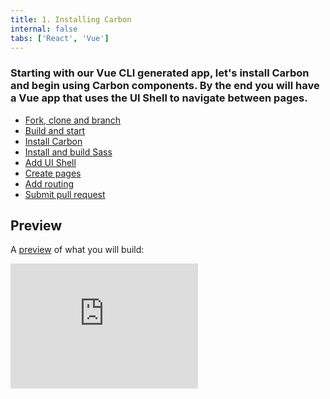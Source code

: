 ```yaml
---
title: 1. Installing Carbon
internal: false
tabs: ['React', 'Vue']
---
```


### Starting with our Vue CLI generated app, let's install Carbon and begin using Carbon components. By the end you will have a Vue app that uses the UI Shell to navigate between pages.

<AnchorLinks>

- [Fork, clone and branch](#fork-clone-and-branch)
- [Build and start](#build-and-start)
- [Install Carbon](#install-carbon)
- [Install and build Sass](#install-and-build-sass)
- [Add UI Shell](#add-ui-shell)
- [Create pages](#create-pages)
- [Add routing](#add-routing)
- [Submit pull request](#submit-pull-request)

</AnchorLinks>

## Preview

A [preview](https://vue-step-2--carbon-tutorial-vue.netlify.com) of what you will build:

<Row>
  <Column offsetLg="4">
    <iframe
      height="200"
      title="Carbon Tutorial Step 1"
      src="https://vue-step-2--carbon-tutorial-vue.netlify.com"
      frameborder="no"
      allowtransparency="true"
      allowfullscreen="true"
      class="bx--iframe bx--iframe--border"
    />
  </Column>
</Row>

## Fork, clone and branch

This tutorial has an accompanying GitHub repository called [carbon-tutorial-vue](https://github.com/carbon-design-system/carbon-tutorial-vue) that we'll use as a starting point for each step.

### Fork

To begin, fork [carbon-tutorial-vue](https://github.com/carbon-design-system/carbon-tutorial-vue) using your GitHub account.

### Clone

Go to your forked repository, copy the SSH or HTTPS URL and in your terminal run the two commands to get the repository in your local file system and enter that directory.

```bash
$ git clone [your fork SSH/HTTPS]
$ cd carbon-tutorial-vue
```

### Add upstream remote

Add a remote called `upstream` so we can eventually submit a pull request once you have completed this tutorial step.

```bash
$ git remote add upstream git@github.com:carbon-design-system/carbon-tutorial-vue.git
```

Or, if you prefer to use HTTPS instead of SSH with your remotes:

```bash
$ git remote add upstream https://github.com/carbon-design-system/carbon-tutorial-vue.git
```

Verify that your forked repository remotes are correct:

```bash
$ git remote -v
```

Your terminal should output something like this:

```bash
origin	[your forked repo] (fetch)
origin	[your forked repo] (push)
upstream	git@github.com:carbon-design-system/carbon-tutorial-vue.git (fetch)
upstream	git@github.com:carbon-design-system/carbon-tutorial-vue.git (push)
```

### Branch

Now that we have our repository set up, let's check out the branch for this tutorial step's starting point. Run the two commands:

```bash
$ git fetch upstream
$ git checkout -b vue-step-1 upstream/vue-step-1
```

## Build and start

We have the repository forked to your GitHub account, cloned down to your machine, and the starting branch checked out. Next, install the Vue app's dependencies with:

```bash
$ yarn
```

After the dependencies are installed, you can start the app with:

```bash
$ yarn serve
```

Your default browser should open up with an empty page that says: `Hello Carbon! Well, not quite yet. This is the starting point for the Carbon tutorial.`

OK. So we made a small change to the Vue CLI geneated app replacing the HelloWorld component and replaced it with our own message and swapped out the facicon.

## Install Carbon

Even though we installed existing dependencies, we've yet to install the Carbon packages.

- `carbon-components` - component styles
- `@carbon/vue` - Vue components
- `@carbon/icons-vue` - Vue icons

Stop your development server with `CTRL-C` and install Carbon dependencies with:

```bash
$ yarn add carbon-components @carbon/vue @carbon/icons-vue
```

## Other dependencies

If you checkout the file `package.json` on you'll notice a few dependencies beyond those listed above. These were installed as part of the project creation using the Vue CLI. These include:

- vue-router: Used to make routing in Vue apps simpler
- @vue/cli-plugin-babel: To ensure we produce well supported code.
- @vue/cli-plugin-eslint: To allow us to catch potential errors.
- @vue/cli-plugin-unit-jest: To allow us to unit test our code.
- node-sass: To allow us to use the sass css precompiler.

NOTE: We could have installed these seperately but using the CLI to set this up for us ensures a good base config for these dependencies.

To avoid having to add the `~` prefix when importing SCSS files from `node_modules`, create a `.env` file at the project root that contains:

##### .env

```bash
SASS_PATH="node_modules"
```

For the Windows operating system, use:

##### .env

```bash
SASS_PATH=./node_modules
```

Then, start the app again. If your app's currently running, you'll need to restart it for the new environment variable to be used.

```bash
$ yarn serve
```

The app looks as it did before. Next, let's add Carbon styling.

### Import carbon-component styles

In the `src` directory, create the file `styles/\_carbon.scss`. Then in `App.vue` edit the style tag to import it.

#### src/App.vue

<!-- prettier-ignore-start -->
```scss
<style lang="scss">
@import "./styles/carbon";
</style>
```
<!-- prettier-ignore-end -->

In `styles/_carbon.scss`, import the Carbon styles by adding the following at the top of the file:

##### src/styles/\_carbon.scss

```scss
@import 'carbon-components/scss/globals/scss/styles';
```

This will take a moment for the Sass to compile. Once compiled, you'll notice that the Carbon base styling is applied (IBM Plex Sans font family, font size, weight, colors, etc.)

Because any change to `_carbon.scss` will re-compile all of the Carbon Sass, avoid making changes here unless instructed to do so. it is better to make them in the component files or a seperate file if needed.

Next we'll create a Carbon `Button` to test that our dependencies are working properly.

#### src/main.js

After the other imports in main.js and before the Vue instance is created add the following.

<!-- prettier-ignore-start -->
```javascript
import CarbonComponentsVue from "@carbon/vue";
Vue.use(CarbonComponentsVue);
```
<!-- prettier-ignore-end -->

This is a quick way to pull in all @carbon/vue components and register them for use in your project. Individual components can be imported to a project or component.

e.g Instead of modifying src/main.js we could have added the following to src/App.vue

##### src/App.vue

```javascript
<script>
import { CvButton } from '@carbon/vue';

export default {
  components: {
    CvButton,
  }
};
</script>
```

See [here](https://github.com/carbon-design-system/carbon-components-vue/blob/master/packages/core/README.md#using-the-components-directly-or-individually) for other ways to load components from @carbon/vue components.

In this tutorial we will stick to importing all of the components at once so we can focus on our use of @carbon/vue.

Now open the `App.vue` component and replace:

##### src/App.vue

<!-- prettier-ignore-start -->
```html
  Hello Carbon! Well, not quite yet. This is the starting point for the Carbon tutorial.
```
<!-- prettier-ignore-end -->

with:

##### src/App.vue

<!-- prettier-ignore-start -->
```html
<CvButton>Button</CvButton>
```

or

```html
<cv-button>Button</cv-button>
```
<!-- prettier-ignore-end -->

Congratulations, you've imported your first component! You should see a Carbon styled button on the page.

NOTE: In this tutorial you can use either tag format. The [Vue style guide](https://vuejs.org/v2/style-guide/) recommend sticking to either Pascal or kebab case. The examples from here will use Pascal case for file and component names with kebab case in the HTML.

## Add UI Shell

Next we're going to create a Vue component called `TutorialHeader` to use with the UI Shell Carbon component. In the `src/components` directory, create `TutorialHeader` directory. Create the following files inside `src/components/TutorialHeader`:

```bash
src/components/TutorialHeader
├──index.js
└──TutorialHeader.vue
```

### Import and export the header

In `src/components/TutorialHeader/index.js`, import and export our `TutorialHeader` component like so:

##### src/components/TutorialHeader/index.js

```javascript
import TutorialHeader from './TutorialHeader';
export default TutorialHeader;
```

_Note: This index.js files import/export is simply a convenience to shorten the path used to import the component and potentially import multiple components from one folder. The folder also provides us a handy location to add tests or documentation for the component._

_Note: We could have simply created a file src/components/TutorialHeader.vue without the above benefits._

#### Lazyness - VSCode users only

Now as a lazy programmer I like to take short cuts in my day, you should too. If you are using VSCode then you might want to add the following snippet which will when you type 'index' generate an index file for you based on the folder name.

##### javascript.json

```json
  "index-file": {
    "prefix": "index",
    "body": [
      "import ${TM_DIRECTORY/.*[\\/]//gm} from './${TM_DIRECTORY/.*[\\/]//gm}';",
      "export { ",
      "\t${TM_DIRECTORY/.*[\\/]//gm},",
      "};",
      "export default ${TM_DIRECTORY/.*[\\/]//gm}",
      ""
    ],
    "description": "Index file"
  }
```

I also use the following to create a skeleton component of the form I typically use. To use this one start typing the word teamplate in your template file and it will generate a file maiking assumptions based on the compoent file name.

##### vue.json

```json
  "Vue_Component": {
    "prefix": "template",
    "body": [
      "<template>",
      "\t$0",
      "</template>",
      "",
      "<script>",
      "export default {",
      "\tname: '${TM_FILENAME/[\\.]vue//}'",
      "};",
      "</script>",
      "",
      "<style lang=\"scss\">",
      "</style>",
      ""
    ],
    "description": "Single file template"
  }
```

OK, back to using Carbon components. Let's make use of our Carbon UI Shell components in `TutorialHeader.vue`. Set up the file like so:

##### src/components/TutorialHeader/TutorialHeader.vue

```html
<template>
  <cv-header aria-label="Carbon tutorial">
    <cv-skip-to-content href="#main-content"
      >Skip to content</cv-skip-to-content
    >

    <cv-header-name href="/" prefix="IBM">Carbon Tutorial</cv-header-name>

    <cv-header-nav aria-label="Carbon tutorial nav">
      <cv-header-menu-item href="/repos">Repositories</cv-header-menu-item>
    </cv-header-nav>

    <template slot="header-global" />
  </cv-header>
</template>
```

_Note: you can find a description of the different components used UI Shell in our [carbon-componets-vue](http://vue.carbondesignsystem.com/?path=/story/components-cvuishell-header) package._

_Note: When creating navigation headers, it's important to have a_ `Skip to content` _link so keyboard users can skip the navigation items and go straight to the main content._

_Note: It's important that the_ `TutorialHeader` _returns the Carbon_ `CvHeader` _as it's containing element, as we'll later be rendering_ `TutorialHeader` _in_ `App.vue` _as a preceeding sibling of_ `Content`_, another UI Shell component. Those components need to live one after another for the UI Shell to properly render._

### Import icons

Now let's import the icons from our `@carbon/icons-vue` elements package. In the `TutorialHeader.vue` file, we need to import each individual icon we will use.

##### src/components/TutorialHeader/TutorialHeader.vue

<!-- prettier-ignore-start -->
```javascript
<script>
import Notification20 from "@carbon/icons-vue/es/notification/20";
import UserAvatar20 from "@carbon/icons-vue/es/user--avatar/20";
import AppSwitcher20 from "@carbon/icons-vue/es/app-switcher/20";

export default {
  name: "TutorialHeader",
  components: { Notification20, UserAvatar20, AppSwitcher20 }
};
</script>
```
<!-- prettier-ignore-end -->

_Note: We've given our component a name here as part of the default export. This is optional in Vue but very useful in the [Vue developer tools](https://github.com/vuejs/vue-devtools)._

Then we need to add contnet to the 'header-global' slot where we will use our icons. These represent actions in the header a user can make. Replace:

##### src/components/TutorialHeader/TutorialHeader.vue

```html
<template slot="header-global" />
```

With:

##### src/components/TutorialHeader/TutorialHeader.vue

```html
<template slot="header-global">
  <cv-header-global-action aria-label="Notifications">
    <Notification20 />
  </cv-header-global-action>
  <cv-header-global-action aria-label="User avatar">
    <UserAvatar20 />
  </cv-header-global-action>
  <cv-header-global-action aria-label="App switcher">
    <AppSwitcher20 />
  </cv-header-global-action>
</template>
```

### Render the header

Next we'll render our UI Shell by importing our `TutorialHeader` component and `CvContent` into `App.vue`. Add a script tag if you don't have one, then update it as follows:

##### src/App.vue

```javascript
<script>
import TutorialHeader from "./components/TutorialHeader";

export default {
  name: "App",
  components: {
    TutorialHeader
  }
};
</script>
```

In addition to importing the `TutorialHeader` component we have also declared it for use in our template by adding it to the `components` property of our component.

As our template currently just contains a `Button` it is still not rendering anything more interesting so let's update that to include our imported components. This should look like the following:

##### src/App.vue

```html
<template>
  <div id="app">
    <tutorial-header />
    <cv-content id="#main-content">
      <cv-button>Button</cv-button>
    </cv-content>
  </div>
</template>
```

You should now see a styled UI Shell header and a button below it.

_Note: We've also sneaked in use of `CvContent` which needs to follow `CvHeader` to ensure the correct formatting. We could have included it as part of a shell component with TutorialHeader but have chosen not to in this case._

## Create pages

Next thing we need to do is create the files for our views.

Since our app will have two pages, we'll create two folders in `src/views`. Clear out the files currently in the views folder and add the following folders.

```bash
src/views
├── LandingPage
└── RepoPage
```

_Note: We could adopt the same folder + index.js layout we did for the TutorialHeader component. However as our views only consist of a single component we'll proceed with the simpler structure above._

Create the following files in the `LandingPage` folder:

```bash
src/view/LandingPage
├── index.js
└── LandingPage.vue
```

Create the following files in the `RepoPage` folder:

```bash
src/view/RepoPage
├── index.js
└── RepoPage.vue
```

### Import and export content pages

Starting with `LandingPage`, just like with our header, we need to export the component in `src/view/LandingPage/index.js` by adding:

##### src/view/LandingPage/index.js

```javascript
import LandingPage from './LandingPage';
export default LandingPage;
```

Next in `LandingPage.vue` we'll create our component.

##### src/view/LandingPage/LandingPage.vue

```html
<template>
  <div>LANDING PAGE</div>
</template>
```

We'll repeat this process with `RepoPage`.

In `src/view/RepoPage/index.js`, import and export the `RepoPage` component like so:

##### src/view/RepoPage/index.js

```javascript
import RepoPage from './RepoPage';
export default RepoPage;
```

Then in `RepoPage.vue` create the component.

##### src/view/RepoPage/RepoPage.vue

```html
<template>
  <div>REPO PAGE</div>
</template>
```

Awesome! We've just created our content pages. Next thing we need to do is render them with our router.

## Add routing

If you click on `Repositories` and then on `IBM Carbon Tutorial` you'll notice a flicker as we hop from one page to another. We can fix this by using vue-router to manage our views.

Lucky for you, as part of the Vue CLI project set up we added vue-router. This created the views folder and also added, `src/router.js` and imported that into `src/main.js` for us.

#### src/router.js

First let's replae the contents of `src/router.js` with:

```javascript
import Vue from 'vue';
import Router from 'vue-router';
import LandingPage from './views/LandingPage';

Vue.use(Router);

export default new Router({
  routes: [
    {
      path: '/',
      name: 'landing-page',
      component: LandingPage,
    },
    {
      path: '/repos',
      name: 'repo-page',
      // route level code-splitting
      // this generates a separate chunk (repo-page.[hash].js) for this route
      // which is lazy-loaded when the route is visited.
      component: () =>
        import(/* webpackChunkName: "repo-page" */ './views/RepoPage'),
    },
  ],
});
```

_Note: The landing page is loaded immediately, with the RepoPage lazy loaded. This is one simple way to create webpackChunks and is the default suggestion from the CLI plugin for vue-router._

Next we need to update `src/App.vue` to render these views.

In the template section remove the `<cv-button />` and replace it with `<router-vue />` as follows

#### src/App.vue

```html
<cv-content id="#main-content">
  <router-view />
</cv-content>
```

After that we need to do a couple quick fixes to the UI Shell to have it work with the vue-router.

##### src/components/TutorialHeader/TutorialHeader.vue

In `src/components/TuturialHeader/TutorialHeader.vue` simpmly replace the `href` attributes used in the `cv-header-name` and `cv-header-menu-item` components with `to`. @carbon/vue will under the covers switch from use of an `a` tag to `router-link`.

```html
<cv-header-name to="/" prefix="IBM">Carbon Tutorial</cv-header-name>
```

and

```html
<cv-header-menu-item to="/repos">Repositories</cv-header-menu-item>
```

You should now have a working header that routes to different pages without full page reload!

## Submit pull request

We're going to submit a pull request to verify completion of this tutorial step and demonstrate a couple related concepts.

### Continuous integration (CI) check

We have a `ci-check` script defined in `package.json` that verifies file formatting for files that have been touched since the last Git commit with a tool called [Prettier](https://prettier.io). You'd typically also have that script run your test suite as part of your CI build. Go ahead and make sure everything looks good with:

```bash
$ yarn ci-check
```

_Note: If the_ `ci-check` _is giving an error, it's likely that some of your source files are not properly formatted. This could happen if your text editor isn't formatting with Prettier on save. To get_ `ci-check` _to pass, run_ `yarn format`_ then re-run_ `yarn ci-check`_._

### Git commit and push

Before we can create a pull request, stage and commit all of your changes:

```bash
$ git add --all && git commit -m "feat(tutorial): complete step 1"
```

_Note: You'll notice that your commit includes binaries in the _`.yarn-offline-mirror`_ folder. That's expected as the repository is configured to run [Yarn offline](https://yarnpkg.com/blog/2016/11/24/offline-mirror) for more reliable builds. Future tutorial steps that don't install new packages won't have _`.yarn-offline-mirror`_ commit changes._

Then, push to your repository:

```bash
$ git push origin vue-step-1
```

_Note: If your Git remote protocol is HTTPS instead of SSH, you may be prompted to authenticate with GitHub when you push changes. If your GitHub account has two-factor authentication enabled, we recommend that you follow these instructions to [create a personal access token for the command line](https://help.github.com/en/articles/creating-a-personal-access-token-for-the-command-line). That lets you use your token instead of password when performing Git operations over HTTPS._

_Note: If you receive a_ `non-fast-forward` _error, it's likely that your forked repository is behind the original repository and needs updated. This can happen if the tutorial was updated after you began working on it. To fix, run_ `git pull upstream vue-step-1` _to merge the changes into your branch, then you can try pushing again. Or, you can [manually merge](https://help.github.com/en/articles/syncing-a-fork) in the upstream changes._

### Pull request (PR)

Finally, visit [carbon-tutorial-vue](https://github.com/carbon-design-system/carbon-tutorial-vue) to "Compare & pull request". In doing so, make sure that you are comparing to `vue-step-1` into `base: vue-step-1`. Take notice of the [Netlify](https://www.netlify.com) bot that deploys a preview of your PR every time that you push new commits. These previews can be shared and viewed by anybody to assist the PR review process.

_Note: Expect your tutorial step PRs to be reviewed by the Carbon team but not merged. We'll close your PR so we can keep the repository's remote branches pristine and ready for the next person!_
